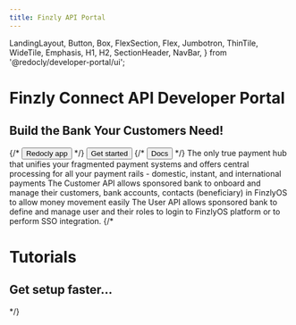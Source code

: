 ```yaml
---
title: Finzly API Portal
---
```


  LandingLayout,
  Button,
  Box,
  FlexSection,
  Flex,
  Jumbotron,
  ThinTile,
  WideTile,
  Emphasis,
  H1,
  H2,
  SectionHeader,
  NavBar,
} from '@redocly/developer-portal/ui';


<style>
  h3, span{
    color:white;
  }
  
</style>

<Jumbotron>
  <NavBar location={props.location} standalone={false} />
  <H1>Finzly Connect API Developer Portal</H1>
  <H2>Build the Bank Your Customers Need!</H2>
  <Flex p={20} justifyContent="center">
    {/* <Button size="xlarge" to="#">
      Redocly app
    </Button> */}
     <Button variant="outlined" class="ok" size="xlarge" to="developer-portal/index.md">
      Get started
    </Button>
    {/* <Button variant="outlined" size="xlarge" to="#">
      Docs
    </Button> */}
  </Flex>
</Jumbotron>
<Box my={25}>
  <FlexSection justifyContent="space-around" flexWrap="wrap">
    <ThinTile to="developer-portal/payments-api/" icon={icon1} header="Payment APIs">
       The only true payment hub that unifies your fragmented payment systems and offers central 
       processing for all your payment rails - domestic, instant, and international payments
    </ThinTile>
    <ThinTile to="developer-portal/customer-api.md" icon={launchFastIcon} header="Customer APIs">
       The Customer API allows sponsored bank to onboard and manage their customers,
        bank accounts, contacts (beneficiary) in FinzlyOS to allow money movement easily
    </ThinTile>
    <ThinTile to="developer-portal/user-api/" icon={icon3} header="User APIs">
        The User API allows sponsored bank to define and manage user and their roles to login to FinzlyOS platform or to perform SSO integration.
    </ThinTile>
  </FlexSection>
  {/* <Jumbotron parallaxEffect bgImage={icon1}>
    <H1>Tutorials</H1>
    <H2>Get setup faster...</H2>
  </Jumbotron> */} 
</Box>

